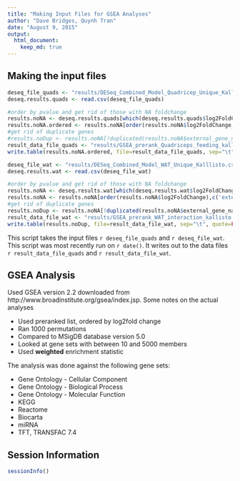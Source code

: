 ```yaml
---
title: "Making Input Files for GSEA Analyses"
author: "Dave Bridges, Quynh Tran"
date: "August 9, 2015"
output:
  html_document:
    keep_md: true
---
```


Making the input files
----------------------

```r

deseq_file_quads <- "results/DESeq_Combined_Model_Quadricep_Unique_Kalllisto.csv"
deseq.results.quads <- read.csv(deseq_file_quads)

#order by pvalue and get rid of those with NA foldchange
results.noNA <- deseq.results.quads[which(deseq.results.quads$log2FoldChange_Feeding != 'NA'),]
results.noNA.ordered <- results.noNA[order(results.noNA$log2FoldChange_Feeding),c('external_gene_name','log2FoldChange_Feeding')]
#get rid of duplicate genes
#results.noDup <- results.noNA[!duplicated(results.noNA$external_gene_name),]
result_data_file_quads <- "results/GSEA_prerank_Quadriceps_feeding_kallisto.rnk"
write.table(results.noNA.ordered, file=result_data_file_quads, sep="\t", quote=FALSE, row.names=FALSE)

deseq_file_wat <- "results/DESeq_Combined_Model_WAT_Unique_Kalllisto.csv"
deseq.results.wat <- read.csv(deseq_file_wat)

#order by pvalue and get rid of those with NA foldchange
results.noNA <- deseq.results.wat[which(deseq.results.wat$log2FoldChange != 'NA'),]
results.noNA <- results.noNA[order(results.noNA$log2FoldChange),c('external_gene_name','log2FoldChange')]
#get rid of duplicate genes
results.noDup <- results.noNA[!duplicated(results.noNA$external_gene_name),]
result_data_file_wat <- "results/GSEA_prerank_WAT_interaction_kallisto.rnk"
write.table(results.noDup, file=result_data_file_wat, sep="\t", quote=FALSE, row.names=FALSE)
```

This script takes the input files `r deseq_file_quads` and `r deseq_file_wat`.  This script was most recently run on `r date()`.  It writes out to the data files `r result_data_file_quads` and `r result_data_file_wat`.

## GSEA Analysis

Used GSEA version 2.2 downloaded from http://www.broadinstitute.org/gsea/index.jsp.  Some notes on the actual analyses

* Used preranked list, ordered by log2fold change
* Ran 1000 permutations
* Compared to MSigDB database version 5.0
* Looked at gene sets with between 10 and 5000 members
* Used **weighted** enrichment statistic

The analysis was done against the following gene sets:

* Gene Ontology - Cellular Component 
* Gene Ontology - Biological Process
* Gene Ontology - Molecular Function
* KEGG
* Reactome
* Biocarta
* miRNA
* TFT, TRANSFAC 7.4



Session Information
---------------------

```r
sessionInfo()
```
